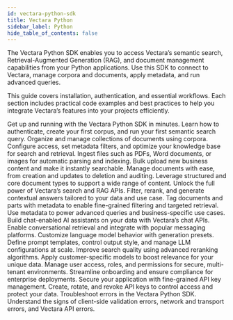 ```yaml
---
id: vectara-python-sdk
title: Vectara Python
sidebar_label: Python
hide_table_of_contents: false
---
```



The Vectara Python SDK enables you to access Vectara’s semantic search, 
Retrieval-Augmented Generation (RAG), and document management capabilities 
from your Python applications. Use this SDK to connect to Vectara, manage 
corpora and documents, apply metadata, and run advanced queries.

This guide covers installation, authentication, and essential workflows. 
Each section includes practical code examples and best practices to help 
you integrate Vectara’s features into your projects efficiently.

<Grid columns={3}>
  <TopicButton title="Quickstart" href="/docs/sdk/python/python-quickstart">
    <Spacer size="l" />
    Get up and running with the Vectara Python SDK in minutes.
    <Spacer size="l" />
    Learn how to authenticate, create your first corpus, and run your first semantic search query.
  </TopicButton>

  <TopicButton title="Corpora" href="/docs/sdk/python/corpus">
    <Spacer size="l" />
    Organize and manage collections of documents using corpora.
    <Spacer size="l" />
    Configure access, set metadata filters, and optimize your knowledge base for search and retrieval.
  </TopicButton>

  <TopicButton title="Upload Files" href="/docs/sdk/python/upload">
    <Spacer size="l" />
    Ingest files such as PDFs, Word documents, or images for automatic parsing and indexing.
    <Spacer size="l" />
    Bulk upload new business content and make it instantly searchable.
  </TopicButton> 
  
  <TopicButton title="Indexing Documents" href="/docs/sdk/python/documents">
    <Spacer size="l" />
    Manage documents with ease, from creation and updates to deletion and auditing.
    <Spacer size="l" />
    Leverage structured and core document types to support a wide range of content.
  </TopicButton>
 
  <TopicButton title="Queries" href="/docs/sdk/python/query">
    <Spacer size="l" />
    Unlock the full power of Vectara’s search and RAG APIs.
    <Spacer size="l" />
    Filter, rerank, and generate contextual answers tailored to your data and use case.
  </TopicButton>

  <TopicButton title="Metadata" href="/docs/sdk/python/metadata">
    <Spacer size="l" />
    Tag documents and parts with metadata to enable fine-grained filtering and targeted retrieval.
    <Spacer size="l" />
    Use metadata to power advanced queries and business-specific use cases.
  </TopicButton>

  <TopicButton title="Chats" href="/docs/sdk/python/chats">
    <Spacer size="l" />
    Build chat-enabled AI assistants on your data with Vectara’s chat APIs.
    <Spacer size="l" />
    Enable conversational retrieval and integrate with popular messaging platforms.
  </TopicButton>

  <TopicButton title="Generation Presets" href="/docs/sdk/python/generation_presets">
    <Spacer size="l" />
    Customize language model behavior with generation presets.
    <Spacer size="l" />
    Define prompt templates, control output style, and manage LLM configurations at scale.
  </TopicButton>

  <TopicButton title="Rerankers" href="/docs/sdk/python/rerankers">
    <Spacer size="l" />
    Improve search quality using advanced reranking algorithms.
    <Spacer size="l" />
    Apply customer-specific models to boost relevance for your unique data.
  </TopicButton>

  <TopicButton title="Users" href="/docs/sdk/python/users">
    <Spacer size="l" />
    Manage user access, roles, and permissions for secure, multi-tenant environments.
    <Spacer size="l" />
    Streamline onboarding and ensure compliance for enterprise deployments.
  </TopicButton>

  <TopicButton title="API Keys" href="/docs/sdk/python/python-error-handling">
    <Spacer size="l" />
    Secure your application with fine-grained API key management.
    <Spacer size="l" />
    Create, rotate, and revoke API keys to control access and protect your data.
  </TopicButton>

  <TopicButton title="Error Handling" href="/docs/sdk/python/api_keys">
    <Spacer size="l" />
    Troubleshoot errors in the Vectara Python SDK.
    <Spacer size="l" />
    Understand the signs of client-side validation errors, network and transport errors, and Vectara API errors.
  </TopicButton>
</Grid>

